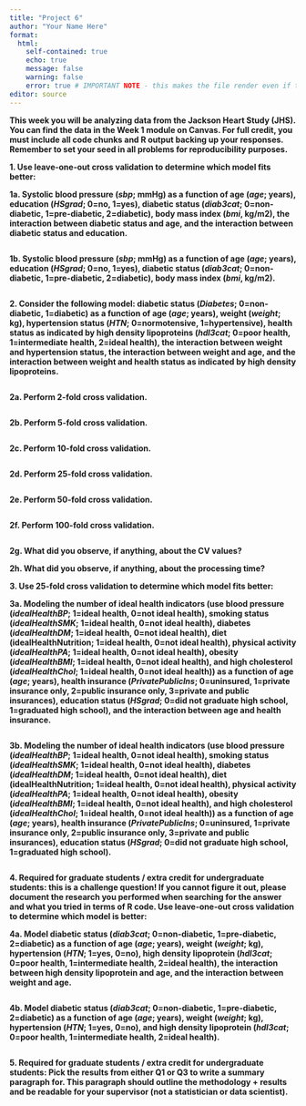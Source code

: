 ```yaml
---
title: "Project 6"
author: "Your Name Here"
format: 
  html:
    self-contained: true
    echo: true
    message: false
    warning: false
    error: true # IMPORTANT NOTE - this makes the file render even if there is an error. it is imperative that you check your .html document *before submission* to make sure that it has all results in it.
editor: source
---
```



**This week you will be analyzing data from the Jackson Heart Study (JHS). You can find the data in the Week 1 module on Canvas. For full credit, you must include all code chunks and R output backing up your responses. Remember to set your seed in all problems for reproducibility purposes.**

**1. Use leave-one-out cross validation to determine which model fits better:**

**1a. Systolic blood pressure (*sbp*; mmHg) as a function of age (*age*; years), education (*HSgrad*; 0=no, 1=yes), diabetic status (*diab3cat*; 0=non-diabetic, 1=pre-diabetic, 2=diabetic), body mass index (*bmi*, kg/m2), the interaction between diabetic status and age, and the interaction between diabetic status and education.**

```r

```

**1b. Systolic blood pressure (*sbp*; mmHg) as a function of age (*age*; years), education (*HSgrad*; 0=no, 1=yes), diabetic status (*diab3cat*; 0=non-diabetic, 1=pre-diabetic, 2=diabetic), body mass index (*bmi*, kg/m2).**

```r

```

**2. Consider the following model: diabetic status (*Diabetes*; 0=non-diabetic, 1=diabetic) as a function of age (*age*; years), weight (*weight*; kg), hypertension status (*HTN*; 0=normotensive, 1=hypertensive), health status as indicated by high density lipoproteins (*hdl3cat*; 0=poor health, 1=intermediate health, 2=ideal health), the interaction between weight and hypertension status, the interaction between weight and age, and the interaction between weight and health status as indicated by high density lipoproteins.**

```r

```

<!-- You want to time how long each CV below takes. hint: https://rdrr.io/cran/tictoc/man/tic.html -->

**2a. Perform 2-fold cross validation.**

```r

```

**2b. Perform 5-fold cross validation.**

```r

```

**2c. Perform 10-fold cross validation.**

```r

```

**2d. Perform 25-fold cross validation.**

```r

```

**2e. Perform 50-fold cross validation.**

```r

```

**2f. Perform 100-fold cross validation.**

```r

```

**2g. What did you observe, if anything, about the CV values?**

**2h. What did you observe, if anything, about the processing time?**

**3. Use 25-fold cross validation to determine which model fits better:**

**3a. Modeling the number of ideal health indicators (use blood pressure (*idealHealthBP*; 1=ideal health, 0=not ideal health), smoking status (*idealHealthSMK*; 1=ideal health, 0=not ideal health), diabetes (*idealHealthDM*; 1=ideal health, 0=not ideal health), diet  (idealHealthNutrition; 1=ideal health, 0=not ideal health), physical activity (*idealHealthPA*; 1=ideal health, 0=not ideal health), obesity  (*idealHealthBMI*; 1=ideal health, 0=not ideal health), and high cholesterol  (*idealHealthChol*; 1=ideal health, 0=not ideal health)) as a function of age (*age*; years), health insurance (*PrivatePublicIns*; 0=uninsured, 1=private insurance only, 2=public insurance only, 3=private and public insurances), education status (*HSgrad*; 0=did not graduate high school, 1=graduated high school), and the interaction between age and health insurance.**

```r

```

**3b. Modeling the number of ideal health indicators (use blood pressure (*idealHealthBP*; 1=ideal health, 0=not ideal health), smoking status (*idealHealthSMK*; 1=ideal health, 0=not ideal health), diabetes (*idealHealthDM*; 1=ideal health, 0=not ideal health), diet  (idealHealthNutrition; 1=ideal health, 0=not ideal health), physical activity (*idealHealthPA*; 1=ideal health, 0=not ideal health), obesity  (*idealHealthBMI*; 1=ideal health, 0=not ideal health), and high cholesterol  (*idealHealthChol*; 1=ideal health, 0=not ideal health)) as a function of age (*age*; years), health insurance (*PrivatePublicIns*; 0=uninsured, 1=private insurance only, 2=public insurance only, 3=private and public insurances), education status (*HSgrad*; 0=did not graduate high school, 1=graduated high school).**

```r

```

**4. Required for graduate students / extra credit for undergraduate students: this is a challenge question! If you cannot figure it out, please document the research you performed when searching for the answer and what you tried in terms of R code. Use leave-one-out cross validation to determine which model is better:**

**4a. Model diabetic status (*diab3cat*; 0=non-diabetic, 1=pre-diabetic, 2=diabetic) as a function of age (*age*; years), weight (*weight*; kg), hypertension (*HTN*; 1=yes, 0=no), high density lipoprotein (*hdl3cat*; 0=poor health, 1=intermediate health, 2=ideal health), the interaction between high density lipoprotein and age, and the interaction between weight and age.**

```r

```

**4b. Model diabetic status (*diab3cat*; 0=non-diabetic, 1=pre-diabetic, 2=diabetic) as a function of age (*age*; years), weight (*weight*; kg), hypertension (*HTN*; 1=yes, 0=no), and high density lipoprotein (*hdl3cat*; 0=poor health, 1=intermediate health, 2=ideal health).**

```r

```

**5. Required for graduate students / extra credit for undergraduate students: Pick the results from either Q1 or Q3 to write a summary paragraph for. This paragraph should outline the methodology + results and be readable for your supervisor (not a statistician or data scientist).**